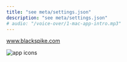 ```yaml
---
title: "see meta/settings.json"
description: "see meta/settings.json"
# audio: "/voice-over/1-mac-app-intro.mp3"
---
```



<a href='https://www.blackspike.com'>www.blackspike.com</a>


<VideoPlayer
  classes="w-[551px] left-[387px] top-[28px]"
  name="ffmpeg-app-demo"
/>

<Image
  src={screen}
  alt="app icons"
  class="drop-shadow-xl absolute z-1 hover:z-10 w-[260px] left-[32px] top-[203px]"
/>